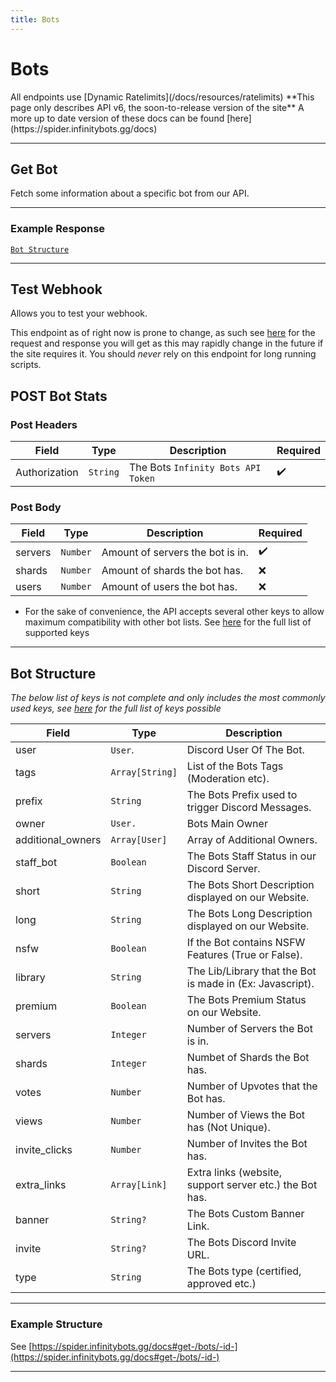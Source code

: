 ```yaml
---
title: Bots
---
```



# Bots

<Callout emoji="📌">
  All endpoints use [Dynamic Ratelimits](/docs/resources/ratelimits) **This page
  only describes API v6, the soon-to-release version of the site** A more up to
  date version of these docs can be found [here](https://spider.infinitybots.gg/docs)
</Callout>

---

## Get Bot

<HTTPHeader type="GET" path="bots/:BOT_ID" />

Fetch some information about a specific bot from our API.

---

### Example Response

[`Bot Structure`](#example-structure)

---

## Test Webhook

<HTTPHeader type="POST" path="/webhook-test" />

Allows you to test your webhook.

This endpoint as of right now is prone to change, as such see [here](https://spider.infinitybots.gg/docs#post-/users/-uid-/bots/-bid-/test-webhook) for the request and response you will get as this may rapidly change in the future if the site requires it. You should _never_ rely on this endpoint for long running scripts.

## POST Bot Stats

<HTTPHeader type="POST" path="bots/stats" />

### Post Headers

| Field         | Type     | Description                        | Required |
| ------------- | -------- | ---------------------------------- | -------- |
| Authorization | `String` | The Bots `Infinity Bots API Token` | ✔️       |

### Post Body

| Field   | Type     | Description                      | Required |
| ------- | -------- | -------------------------------- | -------- |
| servers | `Number` | Amount of servers the bot is in. | ✔️       |
| shards  | `Number` | Amount of shards the bot has.    | ❌       |
| users   | `Number` | Amount of users the bot has.     | ❌       |

- For the sake of convenience, the API accepts several other keys to allow maximum compatibility with other bot lists. See [here](https://spider.infinitybots.gg/docs#post-/bots/stats) for the full list of supported keys

---

## Bot Structure

_The below list of keys is not complete and only includes the most commonly used keys, see [here](https://spider.infinitybots.gg/docs#get-/bots/-id-) for the full list of keys possible_

| Field             | Type            | Description                                               |
| ----------------- | --------------- | --------------------------------------------------------- |
| user              | `User`.         | Discord User Of The Bot.                                  |
| tags              | `Array[String]` | List of the Bots Tags (Moderation etc).                   |
| prefix            | `String`        | The Bots Prefix used to trigger Discord Messages.         |
| owner             | `User. `        | Bots Main Owner                                           |
| additional_owners | `Array[User]`   | Array of Additional Owners.                               |
| staff_bot         | `Boolean`       | The Bots Staff Status in our Discord Server.              |
| short             | `String`        | The Bots Short Description displayed on our Website.      |
| long              | `String`        | The Bots Long Description displayed on our Website.       |
| nsfw              | `Boolean`       | If the Bot contains NSFW Features (True or False).        |
| library           | `String`        | The Lib/Library that the Bot is made in (Ex: Javascript). |
| premium           | `Boolean`       | The Bots Premium Status on our Website.                   |
| servers           | `Integer`       | Number of Servers the Bot is in.                          |
| shards            | `Integer`       | Numbet of Shards the Bot has.                             |
| votes             | `Number`        | Number of Upvotes that the Bot has.                       |
| views             | `Number`        | Number of Views the Bot has (Not Unique).                 |
| invite_clicks     | `Number`        | Number of Invites the Bot has.                            |
| extra_links       | `Array[Link]`   | Extra links (website, support server etc.) the Bot has.   |    
| banner            | `String?`       | The Bots Custom Banner Link.                              |
| invite            | `String?`       | The Bots Discord Invite URL.                              |
| type              | `String`        | The Bots type (certified, approved etc.)                  |

---

### Example Structure

See [https://spider.infinitybots.gg/docs#get-/bots/-id-](https://spider.infinitybots.gg/docs#get-/bots/-id-)

---
